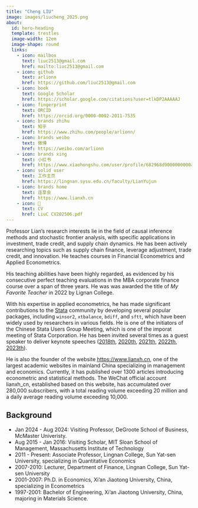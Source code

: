 ```yaml
---
title: "Cheng LIU"
image: images/liucheng_2025.png
about:
  id: hero-heading
  template: trestles
  image-width: 12em
  image-shape: round
  links:
    - icon: mailbox
      text: liuc2513@gmail.com
      href: mailto:liuc2513@gmail.com
    - icon: github
      text: arlionn
      href: https://github.com/liuc2513@gmail.com
    - icon: book
      text: Google Scholar
      href: https://scholar.google.com/citations?user=tlkDP2AAAAAJ
    - icon: fingerprint
      text: ORCID
      href: https://orcid.org/0000-0002-2011-7535
    - icon: brands zhihu
      text: 知乎
      href: https://www.zhihu.com/people/arlionn/
    - icon: brands weibo
      text: 微博
      href: https://weibo.com/arlionn
    - icon: brands xing
      text: 小红书
      href: https://www.xiaohongshu.com/user/profile/682968d9000000000a03da1a
    - icon: solid user
      text: 工作主页
      href: https://lingnan.sysu.edu.cn/faculty/LianYujun
    - icon: brands home
      text: 连享会
      href: https://www.lianxh.cn
    - icon: 📝
      text: CV
      href: LiuC CV202506.pdf  
---
```


::: {#hero-heading}

Professor Lian's research interests lie in the field of causal inference methods and stochastic frontier analysis, with specific applications in investment, trade credit, and supply chain dynamics. He has been actively researching topics such as supply chain finance, leverage adjustment, trade credit, and innovation. He teaches courses in Financial Econometrics and Applied Econometrics. 

His teaching abilities have been highly regarded, as evidenced by his consecutive perfect teaching evaluations in the MBA corporate finance course over a span of three years. He was was awarded the title of *My Favorite Teacher* in 2022 by Lignan College. 

With his expertise in applied econometrics, he has made significant contributions to the [Stata](https://www.stata.com/) community by developing several popular packages, including `winsor2`, `xtbalance`, `bdiff`, and `sftt`, which have been widely used by researchers in various fields. He is one of the initiators of the Chinese Stata Users Group Meeting, which is one of the imporat meeting of Stata Corporation. He has been invited several times as a guest speaker to deliver keynote speeches ([2018th](https://www.stata.com/meeting/china18/), [2020th](https://www.stata.com/meeting/china20-Uone-Tech/), [2021th](https://www.stata.com/meeting/china21-Uone-Tech/), [2022th](https://www.stata.com/meeting/china22-Uone-Tech/), [2023th](https://www.stata.com/meeting/china23-Uone-Tech/)).

He is also the founder of the website <https://www.lianxh.cn>, one of the largest academic websites in mainland China specializing in management and economics. Currently, it has published over 1300 articles introducing econometric and statistical methods. The WeChat official account lianxh_cn, established based on this website, has accumulated over 280,000 subscribers, with a total reading volume exceeding 20 million and a daily average reading volume exceeding 10,000.


## Background

- Jan 2024 - Aug 2024: Visiting Professor, DeGroote School of Business, McMaster Univeristy. 
- Aug 2015 - Jan 2016: Visiting Scholar, MIT Sloan School of Management, Massachusetts Institute of Technology
- 2011 - Present: Associate Professor, Lingnan College, Sun Yat-sen University, specializing in Quantitative Economics
- 2007-2010: Lecturer, Department of Finance, Lingnan College, Sun Yat-sen University
- 2001-2007: Ph.D. in Economics, Xi'an Jiaotong University, China, specializing in Econometrics
- 1997-2001: Bachelor of Engineering, Xi'an Jiaotong University, China, majoring in Materials Science.

:::
